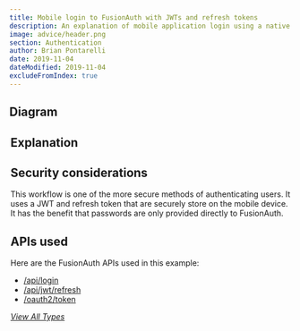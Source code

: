 ```yaml
---
title: Mobile login to FusionAuth with JWTs and refresh tokens
description: An explanation of mobile application login using a native login form that submits directly to FusionAuth with JWTs and refresh tokens
image: advice/header.png
section: Authentication
author: Brian Pontarelli
date: 2019-11-04
dateModified: 2019-11-04
excludeFromIndex: true
---
```


<NativeIntro/>

## Diagram

<Legend/>

<Diagram/>

## Explanation

<OrderedList>
  <OpenApp/>
  <CallLoginAPI/>
  <ShoppingCartRefreshJWTLoad/>
  <ShoppingCartRefreshJWTRefresh/>
  <ShoppingCartRefreshJWTRelogin/>
  <StolenRefreshToken/>
  <StolenJWT/>
</OrderedList>

## Security considerations

This workflow is one of the more secure methods of authenticating users. It uses a JWT and refresh token that are securely store on the mobile device. It has the benefit that passwords are only provided directly to FusionAuth.

## APIs used

Here are the FusionAuth APIs used in this example:

* [/api/login](/docs/v1/tech/apis/login#authenticate-a-user)
* [/api/jwt/refresh](/docs/v1/tech/apis/jwt#refresh-a-jwt)
* [/oauth2/token](/docs/v1/tech/oauth/endpoints#refresh-token-grant-request)

[_View All Types_](/learn/expert-advice/authentication/login-authentication-workflows)
